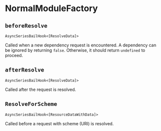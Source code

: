 # NormalModuleFactory

## `beforeResolve`

`AsyncSeriesBailHook<[ResolveData]>`

Called when a new dependency request is encountered. A dependency can be ignored by returning `false`. Otherwise, it should return `undefined` to proceed.

## `afterResolve`

`AsyncSeriesBailHook<[ResolveData]>`

Called after the request is resolved.

## `ResolveForScheme`

`AsyncSeriesBailHook<[ResourceDataWithData]>`

Called before a request with scheme (URI) is resolved.
